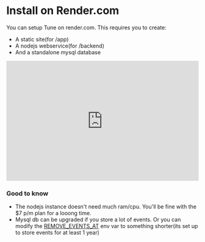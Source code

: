 
# Install on Render.com

You can setup Tune on render.com. This requires you to create:

- A static site(for /app)
- A nodejs webservice(for /backend)
- And a standalone mysql database

<iframe width="100%" height="315" src="https://www.youtube.com/embed/Rn3SoXFbMRs?si=1-AI8eC0MkC0coX1" title="YouTube video player" frameborder="0" allow="accelerometer; autoplay; clipboard-write; encrypted-media; gyroscope; picture-in-picture; web-share" referrerpolicy="strict-origin-when-cross-origin" allowfullscreen></iframe>

### Good to know

- The nodejs instance doesn't need much ram/cpu. You'll be fine with the $7 p/m plan for a looong time.
- Mysql db can be upgraded if you store a lot of events. Or you can modify the <a href="/selfhosted/setup-env">REMOVE_EVENTS_AT</a> env var to something shorter(its set up to store events for at least 1 year)
